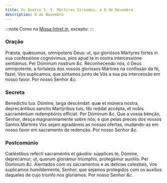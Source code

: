 ```yaml
---
title: Os Quatro S. S. Mártires Coroados, a 8 de Novembro
description: 8 de Novembro
---
```


:::note
Como na [Missa Intret in](/missal/comum/6muitosmartires1), excepto:
:::

### Oração

<div class="grid grid-cols-2 gap-5">
  <span class="text-justify">
    Præsta, quǽsumus, omnípotens Deus: ut, qui gloriósos Mártyres fortes in sua
    confessióne cognóvimus, pios apud te in nostra intercessióne sentiámus. Per
    Dóminum nostrum <em>&c.</em>
  </span>
  <span class="text-justify">
    Reconhecendo nós, ó Deus omnipotente, a fortaleza dos vossos gloriosos
    Mártires na confissão da fé, fazei, Vos suplicamos, que sintamos junto de
    Vós a sua pia intercessão em nosso favor. Por nosso Senhor <em>&c.</em>
  </span>
</div>

### Secreta

<div class="grid grid-cols-2 gap-5">
  <span class="text-justify">
    Benedíctio tua. Dómine, larga descéndat: quæ et múnera nostra, deprecántibus
    sanctis Martýribus tuis, tibi reddat accépta, et nobis sacraméntum
    redemptiónis effíciat. Per Dóminum <em>&c.</em>
  </span>
  <span class="text-justify">
    Que a vossa bênção, Senhor, desça magnanimamente sobre nós; e que pelas
    preces dos vossos Santos Mártires Vos sejam agradáveis as nossas ofertas,
    mudando-as em nosso favor em sacramento de redenção. Por nosso Senhor
    <em>&c.</em>
  </span>
</div>

### Postcomúnio

<div class="grid grid-cols-2 gap-5">
  <span class="text-justify">
    Cœléstibus refécti sacraméntis et gáudiis: súpplices te, Dómine, deprecámur;
    ut, quorum gloriámur triúmphis, protegámur auxíliis. Per Dóminum
    <em>&c.</em>
  </span>
  <span class="text-justify">
    Alentados com os sacramentos e as delícias celestiais, Vos suplicamos
    humildemente, Senhor, que sejamos protegidos com os auxílios daqueles de
    cujo triunfo nos gloriamos. Por nosso Senhor <em>&c.</em>
  </span>
</div>
